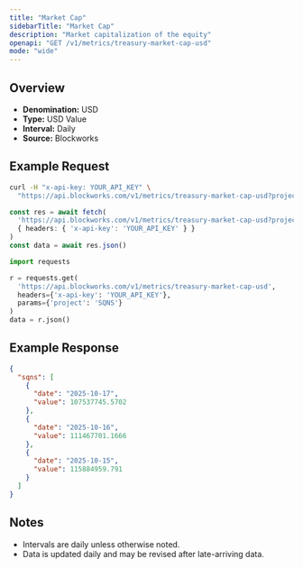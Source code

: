 ```yaml
---
title: "Market Cap"
sidebarTitle: "Market Cap"
description: "Market capitalization of the equity"
openapi: "GET /v1/metrics/treasury-market-cap-usd"
mode: "wide"
---
```


## Overview

- **Denomination:** USD
- **Type:** USD Value
- **Interval:** Daily
- **Source:** Blockworks

## Example Request

<CodeGroup>

```bash cURL
curl -H "x-api-key: YOUR_API_KEY" \
  "https://api.blockworks.com/v1/metrics/treasury-market-cap-usd?project=SQNS"
```

```typescript TypeScript
const res = await fetch(
  'https://api.blockworks.com/v1/metrics/treasury-market-cap-usd?project=SQNS',
  { headers: { 'x-api-key': 'YOUR_API_KEY' } }
)
const data = await res.json()
```

```python Python
import requests

r = requests.get(
  'https://api.blockworks.com/v1/metrics/treasury-market-cap-usd',
  headers={'x-api-key': 'YOUR_API_KEY'},
  params={'project': 'SQNS'}
)
data = r.json()
```

</CodeGroup>

## Example Response

```json
{
  "sqns": [
    {
      "date": "2025-10-17",
      "value": 107537745.5702
    },
    {
      "date": "2025-10-16",
      "value": 111467701.1666
    },
    {
      "date": "2025-10-15",
      "value": 115884959.791
    }
  ]
}
```

## Notes
- Intervals are daily unless otherwise noted.
- Data is updated daily and may be revised after late-arriving data.
